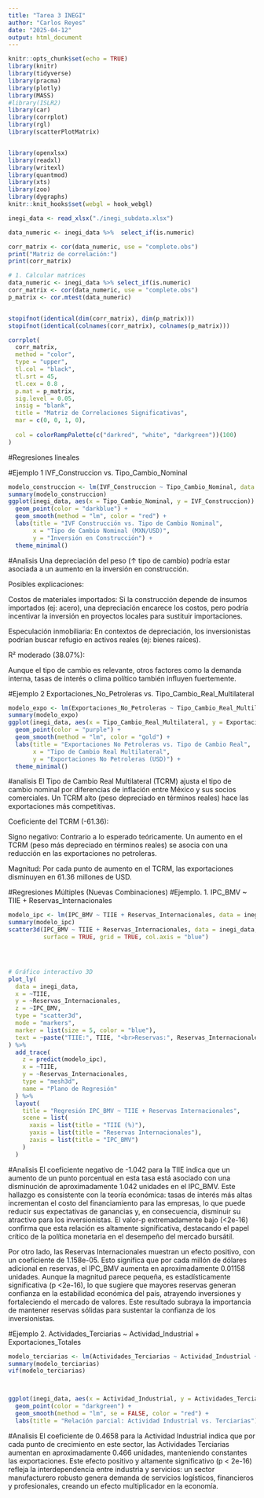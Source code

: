 ---
title: "Tarea 3 INEGI"
author: "Carlos Reyes"
date: "2025-04-12"
output: html_document
---

```{r setup, include=FALSE}
knitr::opts_chunk$set(echo = TRUE)
library(knitr)
library(tidyverse)
library(pracma)
library(plotly)
library(MASS)
#library(ISLR2)
library(car)
library(corrplot)
library(rgl)
library(scatterPlotMatrix)


library(openxlsx)
library(readxl)
library(writexl)
library(quantmod)
library(xts)
library(zoo)
library(dygraphs)
knitr::knit_hooks$set(webgl = hook_webgl)
```

```{r}
inegi_data <- read_xlsx("./inegi_subdata.xlsx")
```

```{r}
data_numeric <- inegi_data %>%  select_if(is.numeric)
```


```{r}

corr_matrix <- cor(data_numeric, use = "complete.obs")
print("Matriz de correlación:")
print(corr_matrix)

```


```{r}
# 1. Calcular matrices
data_numeric <- inegi_data %>% select_if(is.numeric)
corr_matrix <- cor(data_numeric, use = "complete.obs")
p_matrix <- cor.mtest(data_numeric)  


stopifnot(identical(dim(corr_matrix), dim(p_matrix)))
stopifnot(identical(colnames(corr_matrix), colnames(p_matrix)))

corrplot(
  corr_matrix, 
  method = "color",        
  type = "upper",          
  tl.col = "black",       
  tl.srt = 45,
  tl.cex = 0.8 ,
  p.mat = p_matrix,        
  sig.level = 0.05,       
  insig = "blank",         
  title = "Matriz de Correlaciones Significativas",
  mar = c(0, 0, 1, 0),     
  
  col = colorRampPalette(c("darkred", "white", "darkgreen"))(100)  
)
```
#Regresiones lineales

#Ejemplo 1  IVF_Construccion vs. Tipo_Cambio_Nominal

```{r}
modelo_construccion <- lm(IVF_Construccion ~ Tipo_Cambio_Nominal, data = inegi_data)
summary(modelo_construccion)
ggplot(inegi_data, aes(x = Tipo_Cambio_Nominal, y = IVF_Construccion)) +
  geom_point(color = "darkblue") +
  geom_smooth(method = "lm", color = "red") +
  labs(title = "IVF Construcción vs. Tipo de Cambio Nominal",
       x = "Tipo de Cambio Nominal (MXN/USD)",
       y = "Inversión en Construcción") +
  theme_minimal()
```
#Analisis
Una depreciación del peso (↑ tipo de cambio) podría estar asociada a un aumento en la inversión en construcción.

Posibles explicaciones:

Costos de materiales importados: Si la construcción depende de insumos importados (ej: acero), una depreciación encarece los costos, pero podría incentivar la inversión en proyectos locales para sustituir importaciones.

Especulación inmobiliaria: En contextos de depreciación, los inversionistas podrían buscar refugio en activos reales (ej: bienes raíces).

R² moderado (38.07%):

Aunque el tipo de cambio es relevante, otros factores como la demanda interna, tasas de interés o clima político también influyen fuertemente.

#Ejemplo 2 Exportaciones_No_Petroleras vs. Tipo_Cambio_Real_Multilateral
```{r}
modelo_expo <- lm(Exportaciones_No_Petroleras ~ Tipo_Cambio_Real_Multilateral, data = inegi_data)
summary(modelo_expo)
ggplot(inegi_data, aes(x = Tipo_Cambio_Real_Multilateral, y = Exportaciones_No_Petroleras)) +
  geom_point(color = "purple") +
  geom_smooth(method = "lm", color = "gold") +
  labs(title = "Exportaciones No Petroleras vs. Tipo de Cambio Real",
       x = "Tipo de Cambio Real Multilateral",
       y = "Exportaciones No Petroleras (USD)") +
  theme_minimal()
```

#analisis
El Tipo de Cambio Real Multilateral (TCRM) ajusta el tipo de cambio nominal por diferencias de inflación entre México y sus socios comerciales. Un TCRM alto (peso depreciado en términos reales) hace las exportaciones más competitivas.

Coeficiente del TCRM (-61.36):

Signo negativo: Contrario a lo esperado teóricamente. Un aumento en el TCRM (peso más depreciado en términos reales) se asocia con una reducción en las exportaciones no petroleras.

Magnitud: Por cada punto de aumento en el TCRM, las exportaciones disminuyen en 61.36 millones de USD.

#Regresiones Múltiples (Nuevas Combinaciones)
#Ejemplo. 1. IPC_BMV ~ TIIE + Reservas_Internacionales

```{r}
modelo_ipc <- lm(IPC_BMV ~ TIIE + Reservas_Internacionales, data = inegi_data)
summary(modelo_ipc)
scatter3d(IPC_BMV ~ TIIE + Reservas_Internacionales, data = inegi_data,
          surface = TRUE, grid = TRUE, col.axis = "blue")




# Gráfico interactivo 3D
plot_ly(
  data = inegi_data,
  x = ~TIIE,
  y = ~Reservas_Internacionales,
  z = ~IPC_BMV,
  type = "scatter3d",
  mode = "markers",
  marker = list(size = 5, color = "blue"),
  text = ~paste("TIIE:", TIIE, "<br>Reservas:", Reservas_Internacionales, "<br>IPC:", IPC_BMV)
) %>%
  add_trace(
    z = predict(modelo_ipc),
    x = ~TIIE,
    y = ~Reservas_Internacionales,
    type = "mesh3d",
    name = "Plano de Regresión"
  ) %>%
  layout(
    title = "Regresión IPC_BMV ~ TIIE + Reservas Internacionales",
    scene = list(
      xaxis = list(title = "TIIE (%)"),
      yaxis = list(title = "Reservas Internacionales"),
      zaxis = list(title = "IPC_BMV")
    )
  )
```


#Analisis 
El coeficiente negativo de -1.042 para la TIIE indica que un aumento de un punto porcentual en esta tasa está asociado con una disminución de aproximadamente 1.042 unidades en el IPC_BMV. Este hallazgo es consistente con la teoría económica: tasas de interés más altas incrementan el costo del financiamiento para las empresas, lo que puede reducir sus expectativas de ganancias y, en consecuencia, disminuir su atractivo para los inversionistas. El valor-p extremadamente bajo (<2e-16) confirma que esta relación es altamente significativa, destacando el papel crítico de la política monetaria en el desempeño del mercado bursátil.

Por otro lado, las Reservas Internacionales muestran un efecto positivo, con un coeficiente de 1.158e-05. Esto significa que por cada millón de dólares adicional en reservas, el IPC_BMV aumenta en aproximadamente 0.01158 unidades. Aunque la magnitud parece pequeña, es estadísticamente significativa (p <2e-16), lo que sugiere que mayores reservas generan confianza en la estabilidad económica del país, atrayendo inversiones y fortaleciendo el mercado de valores. Este resultado subraya la importancia de mantener reservas sólidas para sustentar la confianza de los inversionistas.

#Ejemplo 2. Actividades_Terciarias ~ Actividad_Industrial + Exportaciones_Totales
```{r}
modelo_terciarias <- lm(Actividades_Terciarias ~ Actividad_Industrial + Exportaciones_Totales, data = inegi_data)
summary(modelo_terciarias)
vif(modelo_terciarias)  



ggplot(inegi_data, aes(x = Actividad_Industrial, y = Actividades_Terciarias)) +
  geom_point(color = "darkgreen") +
  geom_smooth(method = "lm", se = FALSE, color = "red") +
  labs(title = "Relación parcial: Actividad Industrial vs. Terciarias")
```

#Analisis
El coeficiente de 0.4658 para la Actividad Industrial indica que por cada punto de crecimiento en este sector, las Actividades Terciarias aumentan en aproximadamente 0.466 unidades, manteniendo constantes las exportaciones. Este efecto positivo y altamente significativo (p < 2e-16) refleja la interdependencia entre industria y servicios: un sector manufacturero robusto genera demanda de servicios logísticos, financieros y profesionales, creando un efecto multiplicador en la economía.







